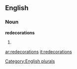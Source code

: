 ==English==

===Noun===
'''redecorations'''

# {{plural of|[[redecoration]]}}

[[Category:English plurals]]

[[ar:redecorations]]
[[it:redecorations]]